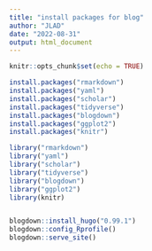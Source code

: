 ```yaml
---
title: "install packages for blog"
author: "JLAD"
date: "2022-08-31"
output: html_document
---
```


```r
knitr::opts_chunk$set(echo = TRUE)

install.packages("rmarkdown")
install.packages("yaml")
install.packages("scholar")
install.packages("tidyverse")
install.packages("blogdown")
install.packages("ggplot2")
install.packages("knitr")

library("rmarkdown")
library("yaml")
library("scholar")
library("tidyverse")
library("blogdown")
library("ggplot2")
library(knitr)


blogdown::install_hugo("0.99.1")
blogdown::config_Rprofile() 
blogdown::serve_site()
```
